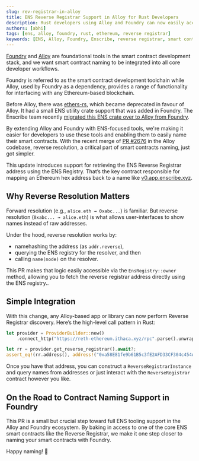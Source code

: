```yaml
---
slug: rev-registrar-in-alloy
title: ENS Reverse Registrar Support in Alloy for Rust Developers
description: Rust developers using Alloy and Foundry can now easily access ENS Reverse Registrar functionality—laying the groundwork for full smart contract naming in Rust.
authors: [abhi]
tags: [ens, alloy, foundry, rust, ethereum, reverse registrar]
keywords: [ENS, Alloy, Foundry, Enscribe, reverse registrar, smart contract naming, ethereum dev tools, rust web3, reverse resolution]
---
```


[Foundry](https://github.com/foundry-rs/foundry) and [Alloy](https://github.com/alloy-rs/alloy) are foundational tools in the smart contract development stack, and we want smart contract naming to be integrated into all core developer workflows.

Foundry is referred to as the smart contract development toolchain while Alloy, used by Foundry as a dependency, provides a range of functionality for interfacing with any Ethereum-based blockchain.

Before Alloy, there was [ethers-rs](https://github.com/gakonst/ethers-rs), which became deprecated in favour of Alloy. It had a small ENS utility crate support that was added in Foundry. The Enscribe team recently [migrated this ENS crate over to Alloy from Foundry](https://github.com/alloy-rs/alloy/pull/2376).

By extending Alloy and Foundry with ENS-focused tools, we're making it easier for developers to use these tools and enabling them to easily name their smart contracts. With the recent merge of [PR #2676](https://github.com/alloy-rs/alloy/pull/2676) in the Alloy codebase, reverse resolution, a critical part of smart contracts naming, just got simpler.

This update introduces support for retrieving the ENS Reverse Registrar address using the ENS Registry. That’s the key contract responsible for mapping an Ethereum hex address back to a name like [v0.app.enscribe.xyz](https://app.enscribe.xyz/explore/1/0xD14360D477EF49182B5141952FE67b007688725A).

## Why Reverse Resolution Matters

Forward resolution (e.g., `alice.eth → 0xabc...`) is familiar. But reverse resolution (`0xabc... → alice.eth`) is what allows user-interfaces to show names instead of raw addresses.

Under the hood, reverse resolution works by:
- namehashing the address (as `addr.reverse`),
- querying the ENS registry for the resolver, and then
- calling `name(node)` on the resolver.

This PR makes that logic easily accessible via the `EnsRegistry::owner` method, allowing you to fetch the reverse registrar address directly using the ENS registry..

## Simple Integration
With this change, any Alloy-based app or library can now perform Reverse Registrar discovery. Here’s the high-level call pattern in Rust:
```Rust
let provider = ProviderBuilder::new()
    .connect_http("https://reth-ethereum.ithaca.xyz/rpc".parse().unwrap());

let rr = provider.get_reverse_registrar().await?;
assert_eq!(rr.address(), address!("0xa58E81fe9b61B5c3fE2AFD33CF304c454AbFc7Cb"));
```

Once you have that address, you can construct a `ReverseRegistrarInstance` and query names from addresses or just interact with the `ReverseRegistrar` contract however you like.

## On the Road to Contract Naming Support in Foundry
This PR is a small but crucial step toward full ENS tooling support in the Alloy and Foundry ecosystem. By baking in access to one of the core ENS smart contracts like the Reverse Registrar, we make it one step closer to naming your smart contracts with Foundry.

Happy naming! 🚀



